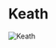 

# Keath

<Image
  src="https://cdn.sanity.io/images/1as7cn02/production/e1e880c4f03a024549c05ab113201c8ad0ca9527-1000x650.png?w=976&h=350&fit=crop&crop=center&auto=format"
  alt="Keath"
  width={976}
  height={350}
/>

<ProjectDetails
  region="Riverlands"
  house="House Keath"
  type="Keep"
  status="Completed"
  warp="/warp keath"
  projectLead="NoMoreFun_"
  dateStarted="February 27, 2018"
  dateCompleted="February 27, 2018"
/>
